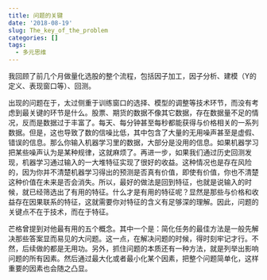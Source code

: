 ```yaml
---
title: 问题的关键
date: '2018-08-19'
slug: The_key_of_the_problem
categories: []
tags:
  - 多元思维
---
```


我回顾了前几个月做量化选股的整个流程，包括因子加工，因子分析、建模（Y的定义、表现窗口等）、回测。

出现的问题在于，太过侧重于训练窗口的选择、模型的调整等技术环节，而没有考虑到最关键的环节是什么。股票、期货的数据不像其它数据，存在数据量不足的情况，反而是数据过于丰富了。每天、每分钟甚至每秒都能获得与价格相关的一系列数据。但是，这也导致了数的信噪比低，其中包含了大量的无用噪声甚至是虚假、错误的信息。那么你输入机器学习里的数据，大部分是没用的信息。如果机器学习把某些噪声认为是某种规律，这就麻烦了。再进一步，如果我们通过历史回测发现，机器学习通过输入的一大堆特征实现了很好的收益。这种情况也是存在风险的，因为你并不清楚机器学习得出的预测是否真有价值，即使有价值，你也不清楚这种价值在未来是否会消失。所以，最好的做法是回到特征，也就是说输入的时候，就已经筛选出了有用的特征。什么才是有用的特征呢？显然是那些与价格和收益存在因果联系的特征，这就需要你对特征的含义有足够深的理解。因此，问题的关键点不在于技术，而在于特征。

芒格曾提到对他最有用的五个概念。其中一个是：简化任务的最佳方法是一般先解决那些答案显而易见的大问题。这一点，在解决问题的时候，得时刻牢记才行。不然，后续做的都是无用功。另外，抓住问题的本质还有一种方法，就是列举出影响问题的所有因素。然后通过最大化或者最小化某个因素，把整个问题简单化，这样重要的因素也会随之凸显。
